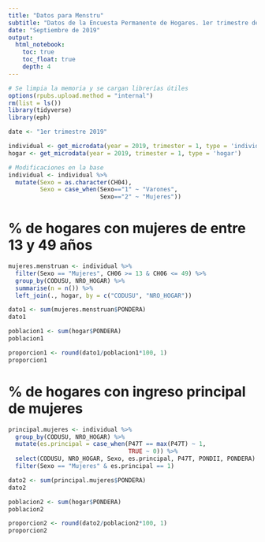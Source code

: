 ```yaml
---
title: "Datos para Menstru"
subtitle: "Datos de la Encuesta Permanente de Hogares. 1er trimestre de 2019."
date: "Septiembre de 2019"
output: 
  html_notebook:
    toc: true
    toc_float: true
    depth: 4
---
```

    
```r
# Se limpia la memoria y se cargan librerías útiles
options(rpubs.upload.method = "internal")
rm(list = ls())
library(tidyverse)
library(eph)
```

```r
date <- "1er trimestre 2019"
```

```r
individual <- get_microdata(year = 2019, trimester = 1, type = 'individual')
hogar <- get_microdata(year = 2019, trimester = 1, type = 'hogar')
```

```r
# Modificaciones en la base
individual <- individual %>% 
  mutate(Sexo = as.character(CH04),
         Sexo = case_when(Sexo=="1" ~ "Varones",
                          Sexo=="2" ~ "Mujeres"))
```

# % de hogares con mujeres de entre 13 y 49 años
```r
mujeres.menstruan <- individual %>% 
  filter(Sexo == "Mujeres", CH06 >= 13 & CH06 <= 49) %>% 
  group_by(CODUSU, NRO_HOGAR) %>% 
  summarise(n = n()) %>% 
  left_join(., hogar, by = c("CODUSU", "NRO_HOGAR"))

dato1 <- sum(mujeres.menstruan$PONDERA)
dato1

poblacion1 <- sum(hogar$PONDERA)
poblacion1

proporcion1 <- round(dato1/poblacion1*100, 1)
proporcion1
```

# % de hogares con ingreso principal de mujeres

```r
principal.mujeres <- individual %>% 
  group_by(CODUSU, NRO_HOGAR) %>% 
  mutate(es.principal = case_when(P47T == max(P47T) ~ 1,
                                  TRUE ~ 0)) %>% 
  select(CODUSU, NRO_HOGAR, Sexo, es.principal, P47T, PONDII, PONDERA) %>% 
  filter(Sexo == "Mujeres" & es.principal == 1)

dato2 <- sum(principal.mujeres$PONDERA)
dato2

poblacion2 <- sum(hogar$PONDERA)
poblacion2

proporcion2 <- round(dato2/poblacion2*100, 1)
proporcion2
```









